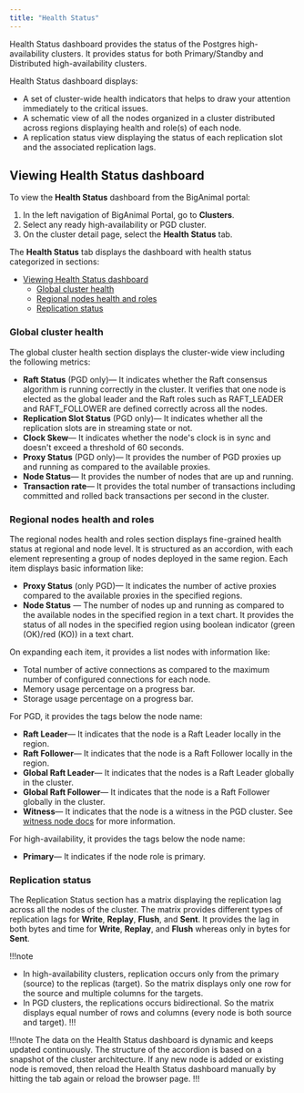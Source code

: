 ```yaml
---
title: "Health Status"
---
```


Health Status dashboard provides the status of the Postgres high-availability clusters. It provides status for both Primary/Standby and Distributed high-availability clusters.

Health Status dashboard displays:
- A set of cluster-wide health indicators that helps to draw your attention immediately to the critical issues.
- A schematic view of all the nodes organized in a cluster distributed across regions displaying health and role(s) of each node.
- A replication status view displaying the status of each replication slot and the associated replication lags.

## Viewing Health Status dashboard

To view the **Health Status** dashboard from the BigAnimal portal:

1. In the left navigation of BigAnimal Portal, go to **Clusters**.
2. Select any ready high-availability or PGD cluster.
3. On the cluster detail page, select the **Health Status** tab.

The **Health Status** tab displays the dashboard with health status categorized in sections:
- [Viewing Health Status dashboard](#viewing-health-status-dashboard)
  - [Global cluster health](#global-cluster-health)
  - [Regional nodes health and roles](#regional-nodes-health-and-roles)
  - [Replication status](#replication-status)

### Global cluster health

The global cluster health section displays the cluster-wide view including the following metrics:

- **Raft Status** (PGD only)&mdash; It indicates whether the Raft consensus algorithm is running correctly in the cluster. It verifies that one node is elected as the global leader and the Raft roles such as RAFT_LEADER and RAFT_FOLLOWER are defined correctly across all the nodes.
- **Replication Slot Status** (PGD only)&mdash; It indicates whether all the replication slots are in streaming state or not.
- **Clock Skew**&mdash; It indicates whether the node's clock is in sync and doesn't exceed a threshold of 60 seconds.
- **Proxy Status** (PGD only)&mdash; It provides the number of PGD proxies up and running as compared to the available proxies.
- **Node Status**&mdash; It provides the number of nodes that are up and running.
- **Transaction rate**&mdash; It provides the total number of transactions including committed and rolled back transactions per second in the cluster.


### Regional nodes health and roles

The regional nodes health and roles section displays fine-grained health status at regional and node level. It is structured as an accordion, with each element representing a group of nodes deployed in the same region. Each item displays basic information like:
- **Proxy Status** (only PGD)&mdash; It indicates the number of active proxies compared to the available proxies in the specified regions.
- **Node Status** &mdash; The number of nodes up and running as compared to the available nodes in the specified region in a text chart. It provides the status of all nodes in the specified region using boolean indicator (green (OK)/red (KO)) in a text chart.

On expanding each item, it provides a list nodes with information like:
- Total number of active connections as compared to the maximum number of configured connections for each node.
- Memory usage percentage on a progress bar.
- Storage usage percentage on a progress bar.

For PGD, it provides the tags below the node name:
- **Raft Leader**&mdash; It indicates that the node is a Raft Leader locally in the region.
- **Raft Follower**&mdash; It indicates that the node is a Raft Follower locally in the region. 
- **Global Raft Leader**&mdash; It indicates that the nodes is a Raft Leader globally in the cluster.
- **Global Raft Follower**&mdash; It indicates that the node is a Raft Follower globally in the cluster.
- **Witness**&mdash; It indicates that the node is a witness in the PGD cluster. See [witness node docs](/pgd/latest/node_management/witness_nodes/) for more information.

For high-availability, it provides the tags below the node name:
- **Primary**&mdash; It indicates if the node role is primary.

### Replication status

The Replication Status section has a matrix displaying the replication lag across all the nodes of the cluster. The matrix provides different types of replication lags for **Write**, **Replay**, **Flush**, and **Sent**. It provides the lag in both bytes and time for **Write**, **Replay**, and **Flush** whereas only in bytes for **Sent**.

!!!note
- In high-availability clusters, replication occurs only from the primary (source) to the replicas (target). So the matrix displays only one row for the source and multiple columns for the targets.
- In PGD clusters, the replications occurs bidirectional. So the matrix displays equal number of rows and columns (every node is both source and target).
!!!

!!!note
The data on the Health Status dashboard is dynamic and keeps updated continuously. The structure of the accordion is based on a snapshot of the cluster architecture. If any new node is added or existing node is removed, then reload the Health Status dashboard manually by hitting the tab again or reload the browser page.
!!!

